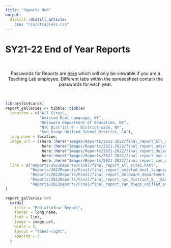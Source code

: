 ```yaml
---
title: "Reports Hub"
output: 
  distill::distill_article:
    css: "css/strapless.css"
---
```


# SY21-22 End of Year Reports

<br>

<center>

Passwords for Reports are <a href="https://docs.google.com/spreadsheets/d/1eAUdWEzc0R7WzpztOvutRp2FYDtpks37LSFV8sq8ezg/edit?usp=sharing" target="_blank">here</a> which will only be viewable if you are a Teaching Lab employee. Different tabs within the spreadsheet contain the passwords for each year.

</center>

<br>

```r
library(bs4cards)
report_galleries <- tibble::tibble(
  location = c("All Sites",
               "Amistad Dual Language, NY",
               "Delaware Department of Education, DE",
               "NYC District 9 - District-wide, NY",
               "San Diego Unified School District, CA"),
  long_name = location,
  image_url = c(here::here("Images/Reports/2021-2022/final_report_all_sites.png"),
                here::here("Images/Reports/2021-2022/final_report_amistad_dual_language__ny.png"),
                here::here("Images/Reports/2021-2022/final_report_delaware_department_of_education__de.png"),
                here::here("Images/Reports/2021-2022/final_report_nyc_district_9___district_wide__ny.png"),
                here::here("Images/Reports/2021-2022/final_report_san_diego_unified_school_district__ca.png")),
  link = c("Reports/2022Reports/Final/final_report_all_sites.html",
           "Reports/2022Reports/Final/final_report_amistad_dual_language__ny.html",
           "Reports/2022Reports/Final/final_report_delaware_department_of_education__de.html",
           "Reports/2022Reports/Final/final_report_nyc_district_9___district_wide__ny.html",
           "Reports/2022Reports/Final/final_report_san_diego_unified_school_district__ca.html")
)

report_galleries %>%
  cards(
    title = "End of\nYear Report",
    footer = long_name,
    link = link,
    image = image_url,
    width = 2,
    layout = "label-right",
    spacing = 3
  )
```
